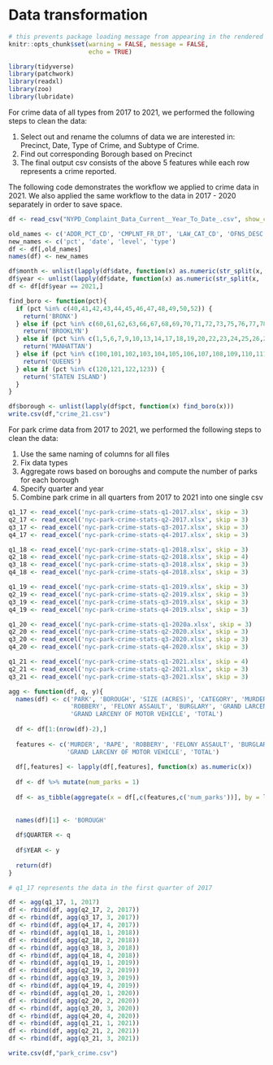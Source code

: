 # Data transformation

```r
# this prevents package loading message from appearing in the rendered version
knitr::opts_chunk$set(warning = FALSE, message = FALSE,
                      echo = TRUE)

library(tidyverse)
library(patchwork)
library(readxl)
library(zoo)
library(lubridate)
```

For crime data of all types from 2017 to 2021, we performed the following steps to clean the data:

1. Select out and rename the columns of data we are interested in: Precinct, Date, Type of Crime, and Subtype of Crime. 
2. Find out corresponding Borough based on Precinct
3. The final output csv consists of the above 5 features while each row represents a crime reported.

The following code demonstrates the workflow we applied to crime data in 2021. We also applied the same workflow to the data in 2017 - 2020 separately in order to save space.

```r

df <- read_csv("NYPD_Complaint_Data_Current__Year_To_Date_.csv", show_col_types = FALSE)

old_names <- c('ADDR_PCT_CD', 'CMPLNT_FR_DT', 'LAW_CAT_CD', 'OFNS_DESC')
new_names <- c('pct', 'date', 'level', 'type')
df <- df[,old_names]
names(df) <- new_names

df$month <- unlist(lapply(df$date, function(x) as.numeric(str_split(x, '/')[[1]][1])))
df$year <- unlist(lapply(df$date, function(x) as.numeric(str_split(x, '/')[[1]][3])))
df <- df[df$year == 2021,]

find_boro <- function(pct){
  if (pct %in% c(40,41,42,43,44,45,46,47,48,49,50,52)) {
    return('BRONX')
  } else if (pct %in% c(60,61,62,63,66,67,68,69,70,71,72,73,75,76,77,78,79,81,83,84,88,90,94)) {
    return('BROOKLYN')
  } else if (pct %in% c(1,5,6,7,9,10,13,14,17,18,19,20,22,23,24,25,26,28,30,32,33,34)) {
    return('MANHATTAN')
  } else if (pct %in% c(100,101,102,103,104,105,106,107,108,109,110,111,112,113,114,115)) {
    return('QUEENS')
  } else if (pct %in% c(120,121,122,123)) {
    return('STATEN ISLAND')
  } 
}

df$borough <- unlist(lapply(df$pct, function(x) find_boro(x)))
write.csv(df,"crime_21.csv")

```

For park crime data from 2017 to 2021, we performed the following steps to clean the data:

1. Use the same naming of columns for all files
2. Fix data types 
3. Aggregate rows based on boroughs and compute the number of parks for each borough
4. Specify quarter and year
5. Combine park crime in all quarters from 2017 to 2021 into one single csv

```r
q1_17 <- read_excel('nyc-park-crime-stats-q1-2017.xlsx', skip = 3)
q2_17 <- read_excel('nyc-park-crime-stats-q2-2017.xlsx', skip = 3)
q3_17 <- read_excel('nyc-park-crime-stats-q3-2017.xlsx', skip = 3)
q4_17 <- read_excel('nyc-park-crime-stats-q4-2017.xlsx', skip = 3)

q1_18 <- read_excel('nyc-park-crime-stats-q1-2018.xlsx', skip = 3)
q2_18 <- read_excel('nyc-park-crime-stats-q2-2018.xlsx', skip = 4)
q3_18 <- read_excel('nyc-park-crime-stats-q3-2018.xlsx', skip = 3)
q4_18 <- read_excel('nyc-park-crime-stats-q4-2018.xlsx', skip = 3)

q1_19 <- read_excel('nyc-park-crime-stats-q1-2019.xlsx', skip = 3)
q2_19 <- read_excel('nyc-park-crime-stats-q2-2019.xlsx', skip = 3)
q3_19 <- read_excel('nyc-park-crime-stats-q3-2019.xlsx', skip = 3)
q4_19 <- read_excel('nyc-park-crime-stats-q4-2019.xlsx', skip = 3)

q1_20 <- read_excel('nyc-park-crime-stats-q1-2020a.xlsx', skip = 3)
q2_20 <- read_excel('nyc-park-crime-stats-q2-2020.xlsx', skip = 3)
q3_20 <- read_excel('nyc-park-crime-stats-q3-2020.xlsx', skip = 3)
q4_20 <- read_excel('nyc-park-crime-stats-q4-2020.xlsx', skip = 3)

q1_21 <- read_excel('nyc-park-crime-stats-q1-2021.xlsx', skip = 4)
q2_21 <- read_excel('nyc-park-crime-stats-q2-2021.xlsx', skip = 3)
q3_21 <- read_excel('nyc-park-crime-stats-q3-2021.xlsx', skip = 3)
```

```r

agg <- function(df, q, y){
  names(df) <- c('PARK', 'BOROUGH', 'SIZE (ACRES)', 'CATEGORY', 'MURDER', 'RAPE', 
                 'ROBBERY', 'FELONY ASSAULT', 'BURGLARY', 'GRAND LARCENY',
                 'GRAND LARCENY OF MOTOR VEHICLE', 'TOTAL')
  
  df <- df[1:(nrow(df)-2),]
  
  features <- c('MURDER', 'RAPE', 'ROBBERY', 'FELONY ASSAULT', 'BURGLARY', 'GRAND LARCENY',
                'GRAND LARCENY OF MOTOR VEHICLE', 'TOTAL')
  
  df[,features] <- lapply(df[,features], function(x) as.numeric(x))
  
  df <- df %>% mutate(num_parks = 1)
  
  df <- as_tibble(aggregate(x = df[,c(features,c('num_parks'))], by = list(df$BOROUGH), FUN = sum))
  
  
  names(df)[1] <- 'BOROUGH'
  
  df$QUARTER <- q
  
  df$YEAR <- y
  
  return(df)
}

# q1_17 represents the data in the first quarter of 2017

df <- agg(q1_17, 1, 2017)
df <- rbind(df, agg(q2_17, 2, 2017))
df <- rbind(df, agg(q3_17, 3, 2017))
df <- rbind(df, agg(q4_17, 4, 2017))
df <- rbind(df, agg(q1_18, 1, 2018))
df <- rbind(df, agg(q2_18, 2, 2018))
df <- rbind(df, agg(q3_18, 3, 2018))
df <- rbind(df, agg(q4_18, 4, 2018))
df <- rbind(df, agg(q1_19, 1, 2019))
df <- rbind(df, agg(q2_19, 2, 2019))
df <- rbind(df, agg(q3_19, 3, 2019))
df <- rbind(df, agg(q4_19, 4, 2019))
df <- rbind(df, agg(q1_20, 1, 2020))
df <- rbind(df, agg(q2_20, 2, 2020))
df <- rbind(df, agg(q3_20, 3, 2020))
df <- rbind(df, agg(q4_20, 4, 2020))
df <- rbind(df, agg(q1_21, 1, 2021))
df <- rbind(df, agg(q2_21, 2, 2021))
df <- rbind(df, agg(q3_21, 3, 2021))

write.csv(df,"park_crime.csv")
```